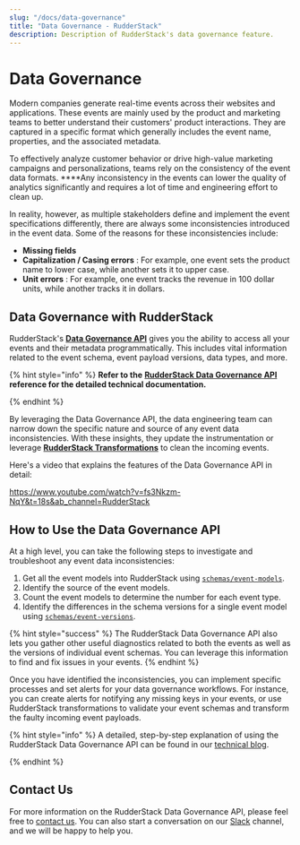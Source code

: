 ```yaml
---
slug: "/docs/data-governance"
title: "Data Governance - RudderStack"
description: Description of RudderStack's data governance feature.
---
```


# Data Governance

Modern companies generate real-time events across their websites and applications. These events are mainly used by the product and marketing teams to better understand their customers' product interactions. They are captured in a specific format which generally includes the event name, properties, and the associated metadata.

To effectively analyze customer behavior or drive high-value marketing campaigns and personalizations, teams rely on the consistency of the event data formats. \*\*\*\*Any inconsistency in the events can lower the quality of analytics significantly and requires a lot of time and engineering effort to clean up.

In reality, however, as multiple stakeholders define and implement the event specifications differently, there are always some inconsistencies introduced in the event data. Some of the reasons for these inconsistencies include:

- **Missing fields**
- **Capitalization / Casing errors** : For example, one event sets the product name to lower case, while another sets it to upper case.
- **Unit errors** : For example, one event tracks the revenue in 100 dollar units, while another tracks it in dollars.

## **Data Governance with RudderStack**

RudderStack's [**Data Governance API**](https://docs.rudderstack.com/rudderstack-api-spec/rudderstack-data-governance-api) gives you the ability to access all your events and their metadata programmatically. This includes vital information related to the event schema, event payload versions, data types, and more.

{% hint style="info" %}
**Refer to the** [**RudderStack Data Governance API**](rudderstack-data-governance-api.md) **reference for the detailed technical documentation.**

{% endhint %}

By leveraging the Data Governance API, the data engineering team can narrow down the specific nature and source of any event data inconsistencies. With these insights, they update the instrumentation or leverage [**RudderStack Transformations**](https://docs.rudderstack.com/adding-a-new-user-transformation-in-rudderstack) to clean the incoming events.

Here's a video that explains the features of the Data Governance API in detail:

https://www.youtube.com/watch?v=fs3Nkzm-NqY&t=18s&ab_channel=RudderStack

## How to Use the Data Governance API

At a high level, you can take the following steps to investigate and troubleshoot any event data inconsistencies:

1. Get all the event models into RudderStack using [`schemas/event-models`](https://docs.rudderstack.com/rudderstack-api-spec/rudderstack-data-governance-api#schemas-event-models).
2. Identify the source of the event models.
3. Count the event models to determine the number for each event type.
4. Identify the differences in the schema versions for a single event model using [`schemas/event-versions`](https://docs.rudderstack.com/rudderstack-api-spec/rudderstack-data-governance-api#schemas-event-versions).

{% hint style="success" %}
The RudderStack Data Governance API also lets you gather other useful
diagnostics related to both the events as well as the versions of individual
event schemas. You can leverage this information to find and fix issues in
your events.
{% endhint %}

Once you have identified the inconsistencies, you can implement specific processes and set alerts for your data governance workflows. For instance, you can create alerts for notifying any missing keys in your events, or use RudderStack transformations to validate your event schemas and transform the faulty incoming event payloads.

{% hint style="info" %}
A detailed, step-by-step explanation of using the RudderStack Data Governance API can be found in our [technical blog](https://rudderstack.com/blog/rudderstacks-data-governance-api).

{% endhint %}

## Contact Us

For more information on the RudderStack Data Governance API, please feel free to [contact us](mailto:%20docs@rudderstack.com). You can also start a conversation on our [Slack](https://resources.rudderstack.com/join-rudderstack-slack) channel, and we will be happy to help you.
